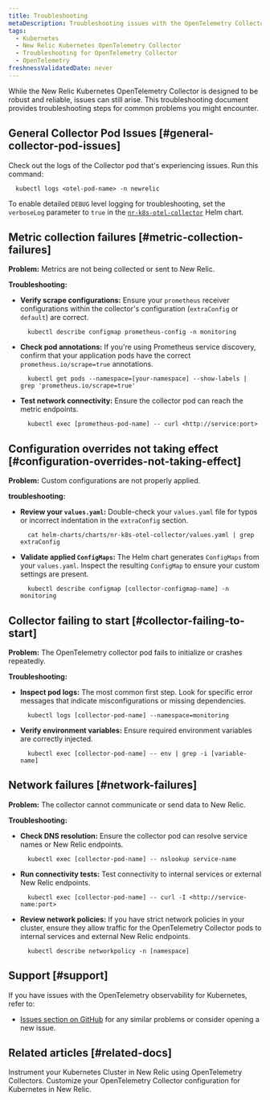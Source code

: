 ```yaml
---
title: Troubleshooting
metaDescription: Troubleshooting issues with the OpenTelemetry Collector in Kubernetes.
tags:
  - Kubernetes
  - New Relic Kubernetes OpenTelemetry Collector
  - Troubleshooting for OpenTelemetry Collector
  - OpenTelemetry
freshnessValidatedDate: never
---
```



While the New Relic Kubernetes OpenTelemetry Collector is designed to be robust and reliable, issues can still arise. This troubleshooting document provides troubleshooting steps for common problems you might encounter.


## General Collector Pod Issues [#general-collector-pod-issues]

Check out the logs of the Collector pod that's experiencing issues. Run this command:

```shell
  kubectl logs <otel-pod-name> -n newrelic
```

To enable detailed `DEBUG` level logging for troubleshooting, set the `verboseLog` parameter to `true` in the [`nr-k8s-otel-collector`](https://github.com/newrelic/helm-charts/tree/master/charts/nr-k8s-otel-collector#values) Helm chart.

## Metric collection failures [#metric-collection-failures]

**Problem:** Metrics are not being collected or sent to New Relic.

**Troubleshooting:**

* **Verify scrape configurations:** Ensure your `prometheus` receiver configurations within the collector's configuration (`extraConfig` or `default`) are correct.

  ```shell
    kubectl describe configmap prometheus-config -n monitoring
  ```

* **Check pod annotations:** If you're using Prometheus service discovery, confirm that your application pods have the correct `prometheus.io/scrape=true` annotations.

  ```shell
    kubectl get pods --namespace=[your-namespace] --show-labels | grep 'prometheus.io/scrape=true'
  ```

* **Test network connectivity:** Ensure the collector pod can reach the metric endpoints.

  ```shell
    kubectl exec [prometheus-pod-name] -- curl <http://service:port>
  ```

## Configuration overrides not taking effect [#configuration-overrides-not-taking-effect]

**Problem:** Custom configurations are not properly applied.

**troubleshooting:**

* **Review your `values.yaml`:** Double-check your `values.yaml` file for typos or incorrect indentation in the `extraConfig` section.

  ```shell
    cat helm-charts/charts/nr-k8s-otel-collector/values.yaml | grep extraConfig
  ```

* **Validate applied `ConfigMaps`:** The Helm chart generates `ConfigMaps` from your `values.yaml`. Inspect the resulting `ConfigMap` to ensure your custom settings are present.

  ```shell
    kubectl describe configmap [collector-configmap-name] -n monitoring
  ```

## Collector failing to start [#collector-failing-to-start]

**Problem:** The OpenTelemetry collector pod fails to initialize or crashes repeatedly.

**Troubleshooting:**

* **Inspect pod logs:** The most common first step. Look for specific error messages that indicate misconfigurations or missing dependencies.

  ```shell
    kubectl logs [collector-pod-name] --namespace=monitoring
  ```

* **Verify environment variables:** Ensure required environment variables are correctly injected.

  ```shell
    kubectl exec [collector-pod-name] -- env | grep -i [variable-name]
  ```

## Network failures [#network-failures]

**Problem:** The collector cannot communicate or send data to New Relic. 

**Troubleshooting:**

* **Check DNS resolution:** Ensure the collector pod can resolve service names or New Relic endpoints.

  ```shell
    kubectl exec [collector-pod-name] -- nslookup service-name
  ```

* **Run connectivity tests:** Test connectivity to internal services or external New Relic endpoints.

  ```shell
    kubectl exec [collector-pod-name] -- curl -I <http://service-name:port>
  ```
* **Review network policies:** If you have strict network policies in your cluster, ensure they allow traffic for the OpenTelemetry Collector pods to internal services and external New Relic endpoints.

  ```shell
    kubectl describe networkpolicy -n [namespace]
  ```


## Support [#support]

If you have issues with the OpenTelemetry observability for Kubernetes, refer to:

* [Issues section on GitHub](https://github.com/newrelic/helm-charts/issues) for any similar problems or consider opening a new issue.

## Related articles [#related-docs]

<DocTiles>
  <DocTile title="Install OpenTelemetry Collector for Kubernetes" path="/docs/kubernetes-pixie/k8s-otel/install/">
    Instrument your Kubernetes Cluster in New Relic using OpenTelemetry Collectors.
  </DocTile>
  <DocTile title="Advanced configuration for OpenTelemetry Kubernetes" path="/docs/kubernetes-pixie/k8s-otel/advance-config/">
    Customize your OpenTelemetry Collector configuration for Kubernetes in New Relic.
  </DocTile>
</DocTiles>